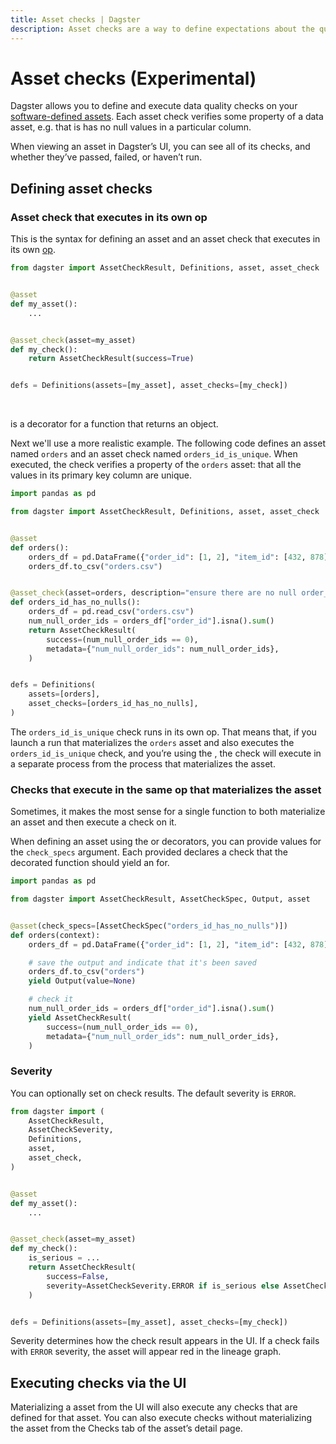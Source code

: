```yaml
---
title: Asset checks | Dagster
description: Asset checks are a way to define expectations about the quality of your data.
---
```


# Asset checks (Experimental)

Dagster allows you to define and execute data quality checks on your [software-defined assets](/concepts/assets/software-defined-assets). Each asset check verifies some property of a data asset, e.g. that is has no null values in a particular column.

When viewing an asset in Dagster’s UI, you can see all of its checks, and whether they’ve passed, failed, or haven’t run.

## Defining asset checks

### Asset check that executes in its own op

This is the syntax for defining an asset and an asset check that executes in its own [op](/concepts/ops-jobs-graphs/ops).

```python file=/concepts/assets/asset_checks/simple_check.py
from dagster import AssetCheckResult, Definitions, asset, asset_check


@asset
def my_asset():
    ...


@asset_check(asset=my_asset)
def my_check():
    return AssetCheckResult(success=True)


defs = Definitions(assets=[my_asset], asset_checks=[my_check])
```

<br />

<PyObject object="asset_check" displayText="@asset_check" /> is a decorator for a
function that returns an <PyObject object="AssetCheckResult" /> object.

Next we'll use a more realistic example. The following code defines an asset named `orders` and an asset check named `orders_id_is_unique`. When executed, the check verifies a property of the `orders` asset: that all the values in its primary key column are unique.

```python file=/concepts/assets/asset_checks/orders_check.py
import pandas as pd

from dagster import AssetCheckResult, Definitions, asset, asset_check


@asset
def orders():
    orders_df = pd.DataFrame({"order_id": [1, 2], "item_id": [432, 878]})
    orders_df.to_csv("orders.csv")


@asset_check(asset=orders, description="ensure there are no null order_ids")
def orders_id_has_no_nulls():
    orders_df = pd.read_csv("orders.csv")
    num_null_order_ids = orders_df["order_id"].isna().sum()
    return AssetCheckResult(
        success=(num_null_order_ids == 0),
        metadata={"num_null_order_ids": num_null_order_ids},
    )


defs = Definitions(
    assets=[orders],
    asset_checks=[orders_id_has_no_nulls],
)
```

The `orders_id_is_unique` check runs in its own op. That means that, if you launch a run that materializes the `orders` asset and also executes the `orders_id_is_unique` check, and you’re using the <PyObject object="multiprocess_executor" />, the check will execute in a separate process from the process that materializes the asset.

### Checks that execute in the same op that materializes the asset

Sometimes, it makes the most sense for a single function to both materialize an asset and then execute a check on it.

When defining an asset using the <PyObject object="asset" displayText="@asset" /> or <PyObject object="multi_asset" displayText="@multi_asset" /> decorators, you can provide values for the `check_specs` argument. Each provided <PyObject object="AssetCheckSpec" /> declares a check that the decorated function should yield an <PyObject object="AssetCheckResult" /> for.

```python file=/concepts/assets/asset_checks/asset_with_check.py
import pandas as pd

from dagster import AssetCheckResult, AssetCheckSpec, Output, asset


@asset(check_specs=[AssetCheckSpec("orders_id_has_no_nulls")])
def orders(context):
    orders_df = pd.DataFrame({"order_id": [1, 2], "item_id": [432, 878]})

    # save the output and indicate that it's been saved
    orders_df.to_csv("orders")
    yield Output(value=None)

    # check it
    num_null_order_ids = orders_df["order_id"].isna().sum()
    yield AssetCheckResult(
        success=(num_null_order_ids == 0),
        metadata={"num_null_order_ids": num_null_order_ids},
    )
```

### Severity

You can optionally set <PyObject object="AssetCheckSeverity" /> on check results. The default severity is `ERROR`.

```python file=/concepts/assets/asset_checks/severity.py
from dagster import (
    AssetCheckResult,
    AssetCheckSeverity,
    Definitions,
    asset,
    asset_check,
)


@asset
def my_asset():
    ...


@asset_check(asset=my_asset)
def my_check():
    is_serious = ...
    return AssetCheckResult(
        success=False,
        severity=AssetCheckSeverity.ERROR if is_serious else AssetCheckSeverity.WARNING,
    )


defs = Definitions(assets=[my_asset], asset_checks=[my_check])
```

Severity determines how the check result appears in the UI. If a check fails with `ERROR` severity, the asset will appear red in the lineage graph.

## Executing checks via the UI

Materializing a asset from the UI will also execute any checks that are defined for that asset. You can also execute checks without materializing the asset from the Checks tab of the asset’s detail page.
